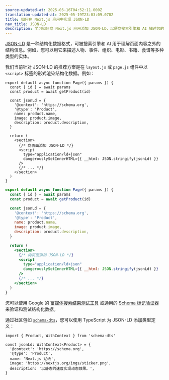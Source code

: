 ```yaml
---
source-updated-at: 2025-05-16T04:52:11.000Z
translation-updated-at: 2025-05-19T23:03:09.070Z
title: 如何在 Next.js 应用中实现 JSON-LD
nav_title: JSON-LD
description: 学习如何向 Next.js 应用添加 JSON-LD，以便向搜索引擎和 AI 描述您的内容。
---
```


[JSON-LD](https://json-ld.org/) 是一种结构化数据格式，可被搜索引擎和 AI 用于理解页面内容之外的结构信息。例如，您可以用它来描述人物、事件、组织、电影、书籍、食谱等多种类型的实体。

我们当前针对 JSON-LD 的推荐方案是在 `layout.js` 或 `page.js` 组件中以 `<script>` 标签的形式渲染结构化数据。例如：

```tsx filename="app/products/[id]/page.tsx" switcher
export default async function Page({ params }) {
  const { id } = await params
  const product = await getProduct(id)

  const jsonLd = {
    '@context': 'https://schema.org',
    '@type': 'Product',
    name: product.name,
    image: product.image,
    description: product.description,
  }

  return (
    <section>
      {/* 向页面添加 JSON-LD */}
      <script
        type="application/ld+json"
        dangerouslySetInnerHTML={{ __html: JSON.stringify(jsonLd) }}
      />
      {/* ... */}
    </section>
  )
}
```

```jsx filename="app/products/[id]/page.js" switcher
export default async function Page({ params }) {
  const { id } = await params
  const product = await getProduct(id)

  const jsonLd = {
    '@context': 'https://schema.org',
    '@type': 'Product',
    name: product.name,
    image: product.image,
    description: product.description,
  }

  return (
    <section>
      {/* 向页面添加 JSON-LD */}
      <script
        type="application/ld+json"
        dangerouslySetInnerHTML={{ __html: JSON.stringify(jsonLd) }}
      />
      {/* ... */}
    </section>
  )
}
```

您可以使用 Google 的 [富媒体搜索结果测试工具](https://search.google.com/test/rich-results) 或通用的 [Schema 标记验证器](https://validator.schema.org/) 来验证和测试结构化数据。

通过社区包如 [`schema-dts`](https://www.npmjs.com/package/schema-dts)，您可以使用 TypeScript 为 JSON-LD 添加类型定义：

```tsx
import { Product, WithContext } from 'schema-dts'

const jsonLd: WithContext<Product> = {
  '@context': 'https://schema.org',
  '@type': 'Product',
  name: 'Next.js 贴纸',
  image: 'https://nextjs.org/imgs/sticker.png',
  description: '以静态的速度实现动态效果。',
}
```